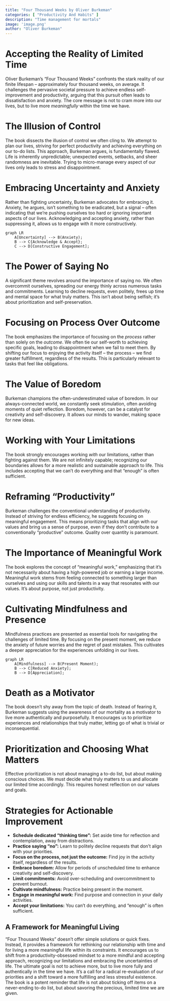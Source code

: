 ```yaml
---
title: "Four Thousand Weeks by Oliver Burkeman"
categories: [ "Productivity And Habits" ]
description: "Time management for mortals"
image: 'image.png'
author: "Oliver Burkeman"
---
```

# Accepting the Reality of Limited Time

Oliver Burkeman's "Four Thousand Weeks" confronts the stark reality of our finite lifespan – approximately four thousand weeks, on average.  It challenges the pervasive societal pressure to achieve endless self-improvement and productivity, arguing that this pursuit often leads to dissatisfaction and anxiety. The core message is not to cram more into our lives, but to live more *meaningfully* within the time we have.

# The Illusion of Control

The book dissects the illusion of control we often cling to. We attempt to plan our lives, striving for perfect productivity and achieving everything on our to-do lists. This approach, Burkeman argues, is fundamentally flawed. Life is inherently unpredictable; unexpected events, setbacks, and sheer randomness are inevitable. Trying to micro-manage every aspect of our lives only leads to stress and disappointment.

# Embracing Uncertainty and Anxiety

Rather than fighting uncertainty, Burkeman advocates for embracing it. Anxiety, he argues, isn't something to be eradicated, but a signal – often indicating that we're pushing ourselves too hard or ignoring important aspects of our lives. Acknowledging and accepting anxiety, rather than suppressing it, allows us to engage with it more constructively.

```mermaid
graph LR
    A[Uncertainty] --> B(Anxiety);
    B --> C{Acknowledge & Accept};
    C --> D[Constructive Engagement];
```

# The Power of Saying No

A significant theme revolves around the importance of saying no. We often overcommit ourselves, spreading our energy thinly across numerous tasks and commitments.  Learning to decline requests, even politely, frees up time and mental space for what truly matters.  This isn't about being selfish; it's about prioritization and self-preservation.

# Focusing on Process Over Outcome

The book emphasizes the importance of focusing on the *process* rather than solely on the *outcome*.  We often tie our self-worth to achieving specific goals, leading to disappointment when we fail to meet them.  By shifting our focus to enjoying the activity itself – the process – we find greater fulfillment, regardless of the results.  This is particularly relevant to tasks that feel like obligations.

# The Value of Boredom

Burkeman champions the often-underestimated value of boredom. In our always-connected world, we constantly seek stimulation, often avoiding moments of quiet reflection. Boredom, however, can be a catalyst for creativity and self-discovery. It allows our minds to wander, making space for new ideas.

# Working with Your Limitations

The book strongly encourages working *with* our limitations, rather than fighting against them. We are not infinitely capable; recognizing our boundaries allows for a more realistic and sustainable approach to life. This includes accepting that we can't do everything and that "enough" is often sufficient.

# Reframing "Productivity"

Burkeman challenges the conventional understanding of productivity.  Instead of striving for endless efficiency, he suggests focusing on meaningful engagement. This means prioritizing tasks that align with our values and bring us a sense of purpose, even if they don't contribute to a conventionally "productive" outcome.  Quality over quantity is paramount.

#  The Importance of Meaningful Work

The book explores the concept of "meaningful work," emphasizing that it's not necessarily about having a high-powered job or earning a large income. Meaningful work stems from feeling connected to something larger than ourselves and using our skills and talents in a way that resonates with our values.  It's about purpose, not just productivity.

#  Cultivating Mindfulness and Presence

Mindfulness practices are presented as essential tools for navigating the challenges of limited time.  By focusing on the present moment, we reduce the anxiety of future worries and the regret of past mistakes. This cultivates a deeper appreciation for the experiences unfolding in our lives.

```mermaid
graph LR
    A[Mindfulness] --> B(Present Moment);
    B --> C[Reduced Anxiety];
    B --> D[Appreciation];
```

# Death as a Motivator

The book doesn't shy away from the topic of death.  Instead of fearing it, Burkeman suggests using the awareness of our mortality as a motivator to live more authentically and purposefully.  It encourages us to prioritize experiences and relationships that truly matter, letting go of what is trivial or inconsequential.


#  Prioritization and Choosing What Matters

Effective prioritization is not about managing a to-do list, but about making conscious choices. We must decide what truly matters to us and allocate our limited time accordingly.  This requires honest reflection on our values and goals.

#  Strategies for Actionable Improvement


* **Schedule dedicated "thinking time":**  Set aside time for reflection and contemplation, away from distractions.
* **Practice saying "no":** Learn to politely decline requests that don't align with your priorities.
* **Focus on the process, not just the outcome:** Find joy in the activity itself, regardless of the results.
* **Embrace boredom:** Allow for periods of unscheduled time to enhance creativity and self-discovery.
* **Limit commitments:**  Avoid over-scheduling and overcommitment to prevent burnout.
* **Cultivate mindfulness:** Practice being present in the moment.
* **Engage in meaningful work:**  Find purpose and connection in your daily activities.
* **Accept your limitations:** You can't do everything, and "enough" is often sufficient.

## A Framework for Meaningful Living

"Four Thousand Weeks" doesn't offer simple solutions or quick fixes. Instead, it provides a framework for rethinking our relationship with time and for living a more meaningful life within its constraints. It encourages us to shift from a productivity-obsessed mindset to a more mindful and accepting approach, recognizing our limitations and embracing the uncertainties of life. The ultimate goal is not to achieve more, but to live more fully and authentically in the time we have. It's a call for a radical re-evaluation of our priorities and a shift toward a more fulfilling and less stressful existence. The book is a potent reminder that life is not about ticking off items on a never-ending to-do list, but about savoring the precious, limited time we are given.

